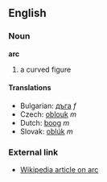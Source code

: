 ==English==
===Noun===
'''arc'''

# a curved figure

====Translations====

*Bulgarian: [[дъга]] ''f''
*Czech: [[oblouk]] ''m''
*Dutch: [[boog]] ''m''
*Slovak: [[oblúk]] ''m''

===External link===

*[[en:arc|Wikipedia article on arc]]